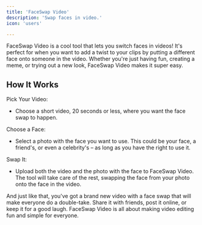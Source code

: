 ```yaml
---
title: 'FaceSwap Video'
description: 'Swap faces in video.'
icon: 'users'

---
```


FaceSwap Video is a cool tool that lets you switch faces in videos! It's perfect for when you want to add a twist to your clips by putting a different face onto someone in the video. Whether you're just having fun, creating a meme, or trying out a new look, FaceSwap Video makes it super easy.

**How It Works**
----------------

Pick Your Video:

*   Choose a short video, 20 seconds or less, where you want the face swap to happen.
    

Choose a Face:

*   Select a photo with the face you want to use. This could be your face, a friend's, or even a celebrity's – as long as you have the right to use it.
    

Swap It:

*   Upload both the video and the photo with the face to FaceSwap Video. The tool will take care of the rest, swapping the face from your photo onto the face in the video.
    

And just like that, you've got a brand new video with a face swap that will make everyone do a double-take. Share it with friends, post it online, or keep it for a good laugh. FaceSwap Video is all about making video editing fun and simple for everyone.